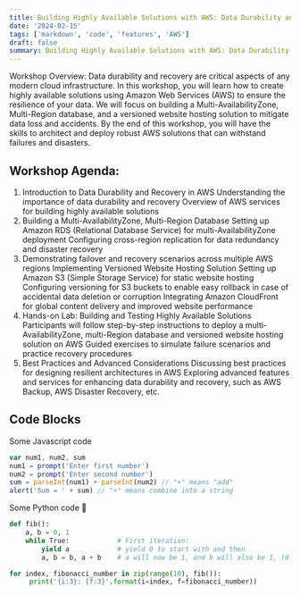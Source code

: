 ```yaml
---
title: Building Highly Available Solutions with AWS: Data Durability and Recovery
date: '2024-02-15'
tags: ['markdown', 'code', 'features', 'AWS']
draft: false
summary: Building Highly Available Solutions with AWS: Data Durability and Recovery.
---
```


Workshop Overview:
Data durability and recovery are critical aspects of any modern cloud infrastructure. 
In this workshop, you will learn how to create highly available solutions using Amazon Web Services (AWS) to ensure the resilience of your data. 
We will focus on building a Multi-AvailabilityZone, Multi-Region database, and a versioned website hosting solution to mitigate data loss and accidents. 
By the end of this workshop, you will have the skills to architect and deploy robust AWS solutions that can withstand failures and disasters.

## Workshop Agenda:
1. Introduction to Data Durability and Recovery in AWS
    Understanding the importance of data durability and recovery
    Overview of AWS services for building highly available solutions
2. Building a Multi-AvailabilityZone, Multi-Region Database
    Setting up Amazon RDS (Relational Database Service) for multi-AvailabilityZone deployment
    Configuring cross-region replication for data redundancy and disaster recovery
3. Demonstrating failover and recovery scenarios across multiple AWS regions
    Implementing Versioned Website Hosting Solution
    Setting up Amazon S3 (Simple Storage Service) for static website hosting
    Configuring versioning for S3 buckets to enable easy rollback in case of accidental data deletion or corruption
    Integrating Amazon CloudFront for global content delivery and improved website performance
4. Hands-on Lab: Building and Testing Highly Available Solutions
    Participants will follow step-by-step instructions to deploy a multi-AvailabilityZone, multi-Region database and versioned website hosting solution on AWS
    Guided exercises to simulate failure scenarios and practice recovery procedures
5. Best Practices and Advanced Considerations
    Discussing best practices for designing resilient architectures in AWS
    Exploring advanced features and services for enhancing data durability and recovery, such as AWS Backup, AWS Disaster Recovery, etc.

## Code Blocks

Some Javascript code

```javascript
var num1, num2, sum
num1 = prompt('Enter first number')
num2 = prompt('Enter second number')
sum = parseInt(num1) + parseInt(num2) // "+" means "add"
alert('Sum = ' + sum) // "+" means combine into a string
```

Some Python code 🐍

```python
def fib():
    a, b = 0, 1
    while True:            # First iteration:
        yield a            # yield 0 to start with and then
        a, b = b, a + b    # a will now be 1, and b will also be 1, (0 + 1)

for index, fibonacci_number in zip(range(10), fib()):
     print('{i:3}: {f:3}'.format(i=index, f=fibonacci_number))
```
